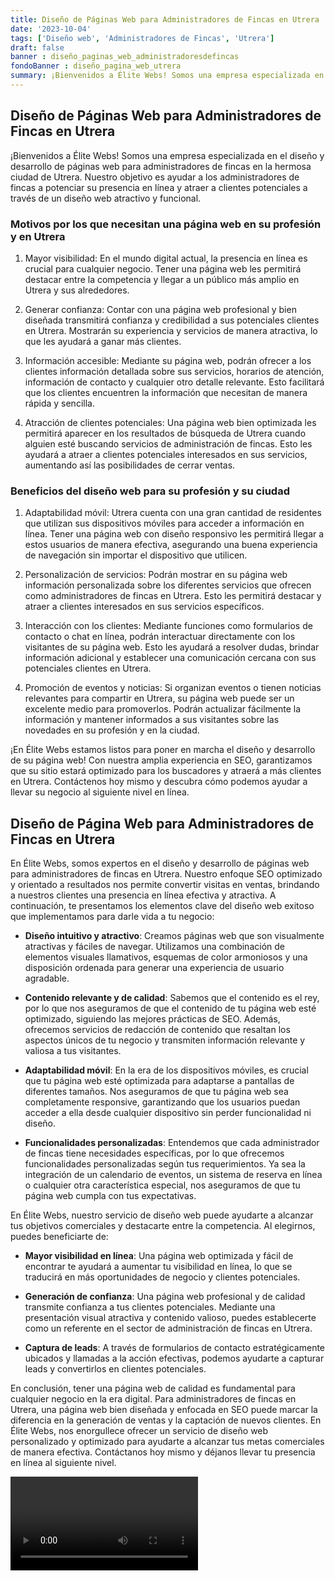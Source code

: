 ```yaml
---
title: Diseño de Páginas Web para Administradores de Fincas en Utrera
date: '2023-10-04'
tags: ['Diseño web', 'Administradores de Fincas', 'Utrera']
draft: false
banner : diseño_paginas_web_administradoresdefincas
fondoBanner : diseño_pagina_web_utrera
summary: ¡Bienvenidos a Élite Webs! Somos una empresa especializada en el diseño y desarrollo de páginas web para administradores de fincas en la hermosa ciudad de Utrera. Nuestro objetivo es ayudar a los administradores de fincas a potenciar su presencia en línea y atraer a clientes potenciales a través de un diseño web atractivo y funcional.
---
```


## Diseño de Páginas Web para Administradores de Fincas en Utrera

¡Bienvenidos a Élite Webs! Somos una empresa especializada en el diseño y desarrollo de páginas web para administradores de fincas en la hermosa ciudad de Utrera. Nuestro objetivo es ayudar a los administradores de fincas a potenciar su presencia en línea y atraer a clientes potenciales a través de un diseño web atractivo y funcional.

### Motivos por los que necesitan una página web en su profesión y en Utrera

1. Mayor visibilidad: En el mundo digital actual, la presencia en línea es crucial para cualquier negocio. Tener una página web les permitirá destacar entre la competencia y llegar a un público más amplio en Utrera y sus alrededores.

2. Generar confianza: Contar con una página web profesional y bien diseñada transmitirá confianza y credibilidad a sus potenciales clientes en Utrera. Mostrarán su experiencia y servicios de manera atractiva, lo que les ayudará a ganar más clientes.

3. Información accesible: Mediante su página web, podrán ofrecer a los clientes información detallada sobre sus servicios, horarios de atención, información de contacto y cualquier otro detalle relevante. Esto facilitará que los clientes encuentren la información que necesitan de manera rápida y sencilla.

4. Atracción de clientes potenciales: Una página web bien optimizada les permitirá aparecer en los resultados de búsqueda de Utrera cuando alguien esté buscando servicios de administración de fincas. Esto les ayudará a atraer a clientes potenciales interesados en sus servicios, aumentando así las posibilidades de cerrar ventas.

### Beneficios del diseño web para su profesión y su ciudad

1. Adaptabilidad móvil: Utrera cuenta con una gran cantidad de residentes que utilizan sus dispositivos móviles para acceder a información en línea. Tener una página web con diseño responsivo les permitirá llegar a estos usuarios de manera efectiva, asegurando una buena experiencia de navegación sin importar el dispositivo que utilicen.

2. Personalización de servicios: Podrán mostrar en su página web información personalizada sobre los diferentes servicios que ofrecen como administradores de fincas en Utrera. Esto les permitirá destacar y atraer a clientes interesados en sus servicios específicos.

3. Interacción con los clientes: Mediante funciones como formularios de contacto o chat en línea, podrán interactuar directamente con los visitantes de su página web. Esto les ayudará a resolver dudas, brindar información adicional y establecer una comunicación cercana con sus potenciales clientes en Utrera.

4. Promoción de eventos y noticias: Si organizan eventos o tienen noticias relevantes para compartir en Utrera, su página web puede ser un excelente medio para promoverlos. Podrán actualizar fácilmente la información y mantener informados a sus visitantes sobre las novedades en su profesión y en la ciudad.

¡En Élite Webs estamos listos para poner en marcha el diseño y desarrollo de su página web! Con nuestra amplia experiencia en SEO, garantizamos que su sitio estará optimizado para los buscadores y atraerá a más clientes en Utrera. Contáctenos hoy mismo y descubra cómo podemos ayudar a llevar su negocio al siguiente nivel en línea.

<GifSeo />

<Cta />

## Diseño de Página Web para Administradores de Fincas en Utrera

En Élite Webs, somos expertos en el diseño y desarrollo de páginas web para administradores de fincas en Utrera. Nuestro enfoque SEO optimizado y orientado a resultados nos permite convertir visitas en ventas, brindando a nuestros clientes una presencia en línea efectiva y atractiva. A continuación, te presentamos los elementos clave del diseño web exitoso que implementamos para darle vida a tu negocio:

- **Diseño intuitivo y atractivo**: Creamos páginas web que son visualmente atractivas y fáciles de navegar. Utilizamos una combinación de elementos visuales llamativos, esquemas de color armoniosos y una disposición ordenada para generar una experiencia de usuario agradable.

- **Contenido relevante y de calidad**: Sabemos que el contenido es el rey, por lo que nos aseguramos de que el contenido de tu página web esté optimizado, siguiendo las mejores prácticas de SEO. Además, ofrecemos servicios de redacción de contenido que resaltan los aspectos únicos de tu negocio y transmiten información relevante y valiosa a tus visitantes.

- **Adaptabilidad móvil**: En la era de los dispositivos móviles, es crucial que tu página web esté optimizada para adaptarse a pantallas de diferentes tamaños. Nos aseguramos de que tu página web sea completamente responsive, garantizando que los usuarios puedan acceder a ella desde cualquier dispositivo sin perder funcionalidad ni diseño.

- **Funcionalidades personalizadas**: Entendemos que cada administrador de fincas tiene necesidades específicas, por lo que ofrecemos funcionalidades personalizadas según tus requerimientos. Ya sea la integración de un calendario de eventos, un sistema de reserva en línea o cualquier otra característica especial, nos aseguramos de que tu página web cumpla con tus expectativas.

En Élite Webs, nuestro servicio de diseño web puede ayudarte a alcanzar tus objetivos comerciales y destacarte entre la competencia. Al elegirnos, puedes beneficiarte de:

- **Mayor visibilidad en línea**: Una página web optimizada y fácil de encontrar te ayudará a aumentar tu visibilidad en línea, lo que se traducirá en más oportunidades de negocio y clientes potenciales.

- **Generación de confianza**: Una página web profesional y de calidad transmite confianza a tus clientes potenciales. Mediante una presentación visual atractiva y contenido valioso, puedes establecerte como un referente en el sector de administración de fincas en Utrera.

- **Captura de leads**: A través de formularios de contacto estratégicamente ubicados y llamadas a la acción efectivas, podemos ayudarte a capturar leads y convertirlos en clientes potenciales.

En conclusión, tener una página web de calidad es fundamental para cualquier negocio en la era digital. Para administradores de fincas en Utrera, una página web bien diseñada y enfocada en SEO puede marcar la diferencia en la generación de ventas y la captación de nuevos clientes. En Élite Webs, nos enorgullece ofrecer un servicio de diseño web personalizado y optimizado para ayudarte a alcanzar tus metas comerciales de manera efectiva. Contáctanos hoy mismo y déjanos llevar tu presencia en línea al siguiente nivel.

<Video />

<CtaBot job='Administradores de Fincas' city='Utrera'/>

<Gmaps query='Utrera+españa+maps' />